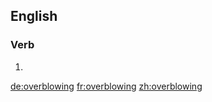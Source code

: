 ==English==

===Verb===
{{head|en}}

# {{present participle of|overblow}}

[[de:overblowing]]
[[fr:overblowing]]
[[zh:overblowing]]